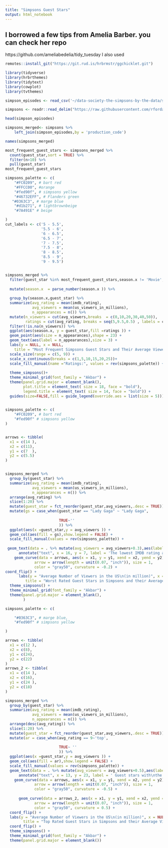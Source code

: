 ```yaml
---
title: "Simpsons Guest Stars"
output: html_notebook
---
```

## I borrowed a few tips from Amelia Barber. you can check her repo
  https://github.com/ameliabedelia/tidy_tuesday
I also used

```r
remotes::install_git("https://git.rud.is/hrbrmstr/ggchicklet.git")

library(tidyverse)
library(hrbrthemes)
library(tidytext)
library(cowplot)
library(tvthemes)

```

```r

simpson_episodes <- read_csv('~/data-society-the-simpsons-by-the-data/simpsons_episodes.csv')

simpsons <- readr::read_delim("https://raw.githubusercontent.com/rfordatascience/tidytuesday/master/data/2019/2019-08-27/simpsons-guests.csv", delim = "|", quote = "")


```



```r
head(simpson_episodes)
```

```r

simpsons_merged<- simpsons %>% 
    left_join(simpson_episodes,by = 'production_code')


  ```
```r
names(simpsons_merged)
```
```r
most_frequent_guest_stars <- simpsons_merged %>% 
  count(guest_star,sort = TRUE) %>% 
  filter(n>10) %>% 
  pull(guest_star)
most_frequent_guest_stars
```


```r

simpsons_palette <- c(
    "#FC0209", # bart red
    "#FFCC00", #orange
    "#fed90f", # simpsons yellow
    "#46732EFF", # Flanders green 
   "#0363C3", # marge blue
    "#d1b271", # lightbrownbeige
    "#7A491E" # beige 

)
cut_labels <- c('5 - 5.5',
                '5.5 - 6',
                '6 - 6.5',
                '6.5 - 7',
                '7 - 7.5',
                '7.5 - 8',
                '8 - 8.5',
                '8.5 - 9',
                '9 - 9.5')


simpsons_merged %>% 
  filter(guest_star %in% most_frequent_guest_stars,season.x != 'Movie',!is.na(imdb_rating)) %>% 
  
  mutate(season.x  = parse_number(season.x )) %>% 
  
  group_by(season.x,guest_star) %>% 
  summarize(avg_rating = mean(imdb_rating),
            avg_viewers = mean(us_viewers_in_millions),
            n_appearances = n()) %>% 
  mutate(n_viewers = cut(avg_viewers,breaks  = c(0,10,20,30,40,50)),
         ratings = cut(avg_rating, breaks = seq(5,9.5,0.5) , labels = cut_labels ))  %>% 
  filter(!is.na(n_viewers)) %>% 
  ggplot(aes(season.x, y = guest_star,fill =ratings )) +
  geom_point(aes(size = n_appearances),shape = 23) +
  geom_text(aes(label = n_appearances),size = 3) +
  labs(y = NULL, x = NULL,
    title = "Most Frequent Simpsons Guest Stars and Their Average Viewership by Season") +
  scale_size(range = c(5, 9)) +
  scale_x_continuous(breaks = c(1,5,10,15,20,25))+
  scale_fill_manual(name ="Ratings:", values = rev(simpsons_palette)) +
  
  theme_simpsons()+
  theme_minimal_grid(font_family = "Akbar") +
  theme(panel.grid.major = element_blank(),
        plot.title = element_text( size = 18, face = "bold"),
        legend.title = element_text( size = 14, face = "bold")) +
  guides(size=FALSE,fill = guide_legend(override.aes = list(size = 5)))
  

```
```r
simpsons_palette <- c(
    "#FC0209", # bart red
    "#fed90f" # simpsons yellow
)


arrows <- tibble(
  x1 = c(14 ),
  x2 = c(11),
  y1 = c(7  ),
  y2 = c(5.5)
)


simpsons_merged %>% 
  group_by(guest_star) %>% 
  summarize(avg_rating = mean(imdb_rating),
            avg_viewers = mean(us_viewers_in_millions),
            n_appearances = n()) %>% 
  arrange(avg_rating) %>% 
  slice(1:20) %>% 
  mutate(guest_star = fct_reorder(guest_star,avg_viewers,.desc = TRUE)) %>%
  mutate(gs = case_when(guest_star == "Lady Gaga" ~ "Lady Gaga",
                        
                        TRUE~''
                        )) %>% 
  ggplot(aes(x =guest_star,y = avg_viewers )) +
  geom_col(aes(fill = gs),show.legend = FALSE) +
  scale_fill_manual(values = rev(simpsons_palette)) +
  
 geom_text(data = . %>% mutate(avg_viewers = avg_viewers+0.3),aes(label = avg_rating,y=avg_viewers),family = "Akbar")+
      annotate("text", x = 16, y = 7, label = 'The lowest IMDB rating among\n all guest stars goes to "Lady Gaga"\n for "Lisa Goes Gaga" episode ', family = "Akbar", size = 5,vjust = 0.5,hjust = 0.6) +
    geom_curve(data = arrows, aes(x = x1, y = y1, xend = x2, yend = y2),
             arrow = arrow(length = unit(0.07, "inch")), size = 1,
             color = "gray50", curvature = -0.2) +
coord_flip() +
      labs(y = "Average Number of Viewers in the US\n(in million)", x = NULL,
         title = "Worst Rated Guest Stars in Simpsons and their Average Viewership") +
  theme_simpsons() +
  theme_minimal_grid(font_family = "Akbar") +
  theme(panel.grid.major = element_blank(),
        ) 

```


```r


simpsons_palette <- c(

    "#0363C3", # marge blue,
    "#fed90f" # simpsons yellow

)

arrows <- tibble(
  x1 = c(12 ),
  x2 = c(8),
  y1 = c(24),
  y2 = c(22)
)
arrows_2 <- tibble(
  x1 = c(14 ),
  x2 = c(16),
  y1 = c(24 ),
  y2 = c(18)
)

simpsons_merged %>% 
  group_by(guest_star) %>% 
  summarize(avg_rating = mean(imdb_rating),
            avg_viewers = mean(us_viewers_in_millions),
            n_appearances = n()) %>% 
  arrange(desc(avg_rating)) %>% 
  slice(1:20) %>% 
  mutate(guest_star = fct_reorder(guest_star,avg_viewers,.desc = TRUE)) %>%
  mutate(ar = case_when(avg_rating == 9~'top',
                        
                        TRUE~ ''
                        )) %>% 
  ggplot(aes(x =guest_star,y = avg_viewers )) +
  geom_col(aes(fill = ar),show.legend = FALSE) +
  scale_fill_manual(values = rev(simpsons_palette)) +
  geom_text(data = . %>% mutate(avg_viewers = avg_viewers+0.5),aes(label = avg_rating,y=avg_viewers),family = "Akbar")+
      annotate("text", x = 13, y = 23, label = ' Guest stars with\nthe highest IMDB ratings', family = "Akbar", size = 4,vjust = 0.5,hjust = 0.5) +
    geom_curve(data = arrows, aes(x = x1, y = y1, xend = x2, yend = y2),
             arrow = arrow(length = unit(0.07, "inch")), size = 1,
             color = "gray50", curvature = -0.5) +
  
      geom_curve(data = arrows_2, aes(x = x1, y = y1, xend = x2, yend = y2),
             arrow = arrow(length = unit(0.07, "inch")), size = 1,
             color = "gray50", curvature = 0.5) +
  coord_flip() +
  labs(y = "Average Number of Viewers in the US\n(in million)", x = NULL,
        title = "Top Rated Guest Stars in Simpsons and their Average Viewership") +
  coord_flip() +
  theme_simpsons() +
  theme_minimal_grid(font_family = "Akbar") +
  theme(panel.grid.major = element_blank()) 
```

